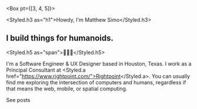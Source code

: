 
<Box pt={[3, 4, 5]}>

<Styled.h3 as="h1">Howdy, I'm Matthew Simo</Styled.h3>

## I build things for humanoids.

<Styled.h5 as="span">🤖💖😁</Styled.h5>

I'm a Software Engineer & UX Designer based in Houston, Texas. I work as a Principal Consultant at <Styled.a href="https://www.rightpoint.com/">Rightpoint</Styled.a>. You can usually find me exploring the intersection of computers and humans, regardless if that means the web, mobile, or spatial computing.

<Link href="/posts" passHref>
  <Styled.a>See posts</Styled.a>
</Link>

</Box>
